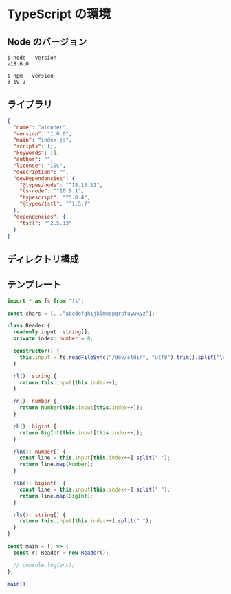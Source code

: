 # TypeScript の環境

## Node のバージョン

```console
$ node --version
v18.6.0

$ npm --version
8.19.2
```

## ライブラリ

```json filename="package.json"
{
  "name": "atcoder",
  "version": "1.0.0",
  "main": "index.js",
  "scripts": {},
  "keywords": [],
  "author": "",
  "license": "ISC",
  "description": "",
  "devDependencies": {
    "@types/node": "^18.15.11",
    "ts-node": "^10.9.1",
    "typescript": "^5.0.4",
    "@types/tstl": "^1.5.7"
  },
  "dependencies": {
    "tstl": "^2.5.13"
  }
}
```

## ディレクトリ構成


<FileTree>
  <FileTree.File name="tsconfig.json" />
  <FileTree.File name="package.json" />
  <FileTree.File name="package-lock.json" />
  <FileTree.Folder name="contests" defaultOpen>
    <FileTree.Folder name="abc001" defaultOpen>
      <FileTree.Folder name="a" defaultOpen>
        <FileTree.Folder name="tests"></FileTree.Folder>
        <FileTree.File name="main.ts" />
      </FileTree.Folder>
    </FileTree.Folder>
  </FileTree.Folder>
</FileTree>

## テンプレート

```ts filename="main.ts"
import * as fs from "fs";

const chars = [..."abcdefghijklmnopqrstuvwxyz"];

class Reader {
  readonly input: string[];
  private index: number = 0;

  constructor() {
    this.input = fs.readFileSync("/dev/stdin", "utf8").trim().split("\n");
  }

  rl(): string {
    return this.input[this.index++];
  }

  rn(): number {
    return Number(this.input[this.index++]);
  }

  rb(): bigint {
    return BigInt(this.input[this.index++]);
  }

  rln(): number[] {
    const line = this.input[this.index++].split(" ");
    return line.map(Number);
  }

  rlb(): bigint[] {
    const line = this.input[this.index++].split(" ");
    return line.map(BigInt);
  }

  rls(): string[] {
    return this.input[this.index++].split(" ");
  }
}

const main = () => {
  const r: Reader = new Reader();

  // console.log(ans);
};

main();
```
